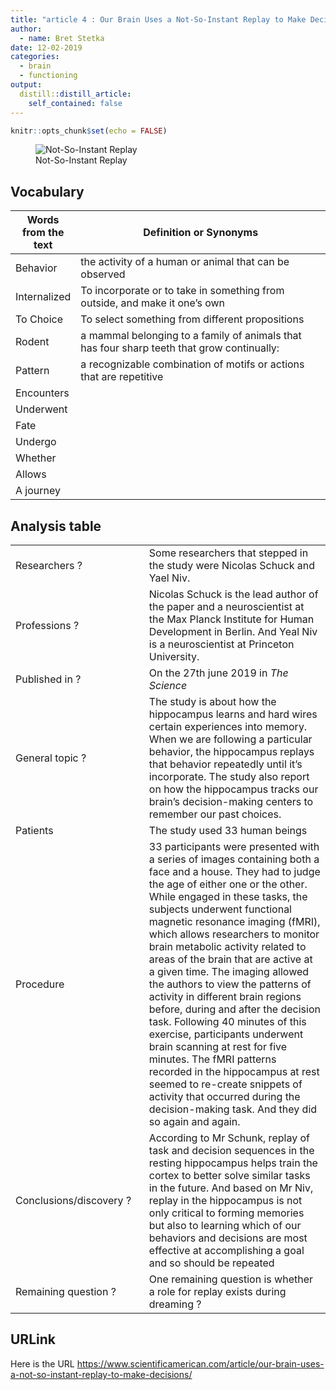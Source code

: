 ```yaml
---
title: "article 4 : Our Brain Uses a Not-So-Instant Replay to Make Decisions"
author:
  - name: Bret Stetka 
date: 12-02-2019
categories:
  - brain
  - functioning
output:
  distill::distill_article:
    self_contained: false
---
```


```r
knitr::opts_chunk$set(echo = FALSE)
```

![Not-So-Instant Replay](https://static.scientificamerican.com/sciam/cache/file/DA13F4E4-6F00-4B27-B36557CB7530A90C_source.jpg?w=590&h=800&EA894E83-6A75-4DE0-8E9A82E686C29956)



## Vocabulary

| Words from the text |  Definition or Synonyms                                                                  |
| ------------------- | ---------------------------------------------------------------------------------------- |
|Behavior| the activity of a human or animal that can be observed|
|Internalized  | To incorporate or to take in something from outside, and make it one's own|
|To Choice    | To select something  from different propositions  |
|Rodent  | a mammal belonging to a family of animals that has four sharp teeth that grow continually:   |
|Pattern             | a recognizable combination of motifs or actions that are repetitive                      |
|   Encounters |     |
| Underwent  |     |
| Fate      |     |
|Undergo       |    |
|  Whether   |    |
|Allows     |      |
|A journey    |    | 



## Analysis table

|                        |                                |
|------------------------|--------------------------------|
| Researchers ?                |   Some researchers that stepped in the study were Nicolas Schuck and Yael Niv.            |
| Professions ?                 | Nicolas Schuck is the lead author of the paper and a neuroscientist at the Max Planck Institute for Human Development in Berlin. And Yeal Niv is a neuroscientist at Princeton University.|
| Published in ?                |  On the 27th june 2019 in *The Science*                               |
| General topic ?               |  The study is about how the hippocampus learns and hard wires certain experiences into memory. When we are following a particular behavior, the hippocampus replays that behavior repeatedly until it's incorporate. The study also report on how the hippocampus tracks our brain’s decision-making centers to remember our past choices.                     |
| Patients                      | The study used 33 human beings                      |
| Procedure                     |  33 participants were presented with a series of images containing both a face and a house. They had to judge the age of either one or the other. While engaged in these tasks, the subjects underwent functional magnetic resonance imaging (fMRI), which allows researchers to monitor brain metabolic activity related to areas of the brain that are active at a given time. The imaging allowed the authors to view the patterns of activity in different brain regions before, during and after the decision task.  Following 40 minutes of this exercise, participants underwent brain scanning at rest for five minutes. The fMRI patterns recorded in the hippocampus at rest seemed to re-create snippets of activity that occurred during the decision-making task. And they did so again and again.              |
| Conclusions/discovery ?       |  According to Mr Schunk, replay of task and decision sequences in the resting hippocampus helps train the cortex to better solve similar tasks in the future. And based on Mr Niv, replay in the hippocampus is not only critical to forming memories but also to learning which of our behaviors and decisions are most effective at accomplishing a goal and so should be repeated  |
| Remaining question ? | One remaining question is whether a role for replay exists during dreaming ?| 




## URLink 
Here is the URL <https://www.scientificamerican.com/article/our-brain-uses-a-not-so-instant-replay-to-make-decisions/>

